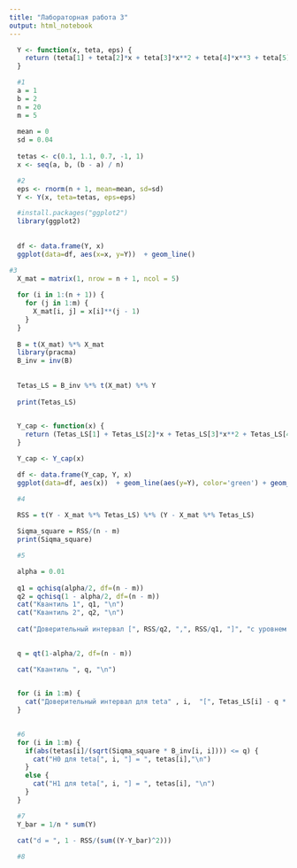 ```yaml
---
title: "Лабораторная работа 3"
output: html_notebook
---
```


```r
  Y <- function(x, teta, eps) {
    return (teta[1] + teta[2]*x + teta[3]*x**2 + teta[4]*x**3 + teta[5]*x**4 + eps)
  }
```



```r
  #1
  a = 1
  b = 2
  n = 20
  m = 5
  
  mean = 0
  sd = 0.04
  
  tetas <- c(0.1, 1.1, 0.7, -1, 1)
  x <- seq(a, b, (b - a) / n)
```


```r
  #2
  eps <- rnorm(n + 1, mean=mean, sd=sd)
  Y <- Y(x, teta=tetas, eps=eps)
```


```r

  #install.packages("ggplot2")
  library(ggplot2)
  
  
  df <- data.frame(Y, x)
  ggplot(data=df, aes(x=x, y=Y))  + geom_line()

```

```r
#3
  X_mat = matrix(1, nrow = n + 1, ncol = 5)
  
  for (i in 1:(n + 1)) {
    for (j in 1:m) {
      X_mat[i, j] = x[i]**(j - 1) 
    }
  }
  
  B = t(X_mat) %*% X_mat
  library(pracma)
  B_inv = inv(B)
  
  
  Tetas_LS = B_inv %*% t(X_mat) %*% Y
  
  print(Tetas_LS)
 
```


```r
  Y_cap <- function(x) {
    return (Tetas_LS[1] + Tetas_LS[2]*x + Tetas_LS[3]*x**2 + Tetas_LS[4]*x**3 + Tetas_LS[5]*x**4 + eps)
  }
```


```r
  Y_cap <- Y_cap(x)
```

```r
  df <- data.frame(Y_cap, Y, x)
  ggplot(data=df, aes(x))  + geom_line(aes(y=Y), color='green') + geom_line(aes(y=Y_cap), color='red')
```
```r
  #4
  
  RSS = t(Y - X_mat %*% Tetas_LS) %*% (Y - X_mat %*% Tetas_LS)

  Siqma_square = RSS/(n - m)
  print(Siqma_square)

```

```r
  #5

  alpha = 0.01
  
  q1 = qchisq(alpha/2, df=(n - m))
  q2 = qchisq(1 - alpha/2, df=(n - m))
  cat("Квантиль 1", q1, "\n")
  cat("Квантиль 2", q2, "\n")
  
  cat("Доверительный интервал [", RSS/q2, ",", RSS/q1, "]", "с уровнем значимости ", alpha, "\n")
  
```
```r
  
  q = qt(1-alpha/2, df=(n - m))

  cat("Квантиль ", q, "\n")

  
  for (i in 1:m) {
    cat("Доверительный интервал для teta" , i,  "[", Tetas_LS[i] - q * sqrt(Siqma_square * B_inv[i, i]), "," , Tetas_LS[i] + q * sqrt(Siqma_square * B_inv[i, i]), "] с уровнем значимости ", alpha, "\n")
  }
  
```
```r
  #6
  for (i in 1:m) {
    if(abs(tetas[i]/(sqrt(Siqma_square * B_inv[i, i]))) <= q) {
      cat("H0 для teta[", i, "] = ", tetas[i],"\n")
    }
    else {
      cat("H1 для teta[", i, "] = ", tetas[i], "\n")
    }
  }
```
```r
  #7
  Y_bar = 1/n * sum(Y)
  
  cat("d = ", 1 - RSS/(sum((Y-Y_bar)^2)))
```
```r
  #8

```

